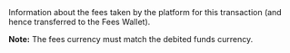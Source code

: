 

<ResponseField name="Fees" type="object" >    
Information about the fees taken by the platform for this transaction (and hence transferred to the Fees Wallet).  

**Note:** The fees currency must match the debited funds currency.   

<Expandable title="properties">
<Currency18Response /> 
<Amount4Response />
</Expandable> 
</ResponseField>